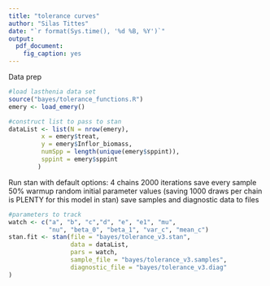 ```yaml
---
title: "tolerance curves"
author: "Silas Tittes"
date: "`r format(Sys.time(), '%d %B, %Y')`"
output:
  pdf_document:
    fig_caption: yes
---
```


Data prep
```r
#load lasthenia data set
source("bayes/tolerance_functions.R")
emery <- load_emery()

#construct list to pass to stan
dataList <- list(N = nrow(emery), 
		 x = emery$treat, 
		 y = emery$Inflor_biomass,
		 numSpp = length(unique(emery$sppint)),
		 sppint = emery$sppint
		)
```


Run stan with default options:
  4 chains
  2000 iterations
  save every sample
  50% warmup
  random initial parameter values
(saving 1000 draws per chain is PLENTY for this model in stan)
save samples and diagnostic data to files
```r
#parameters to track
watch <- c("a", "b", "c","d", "e", "e1", "mu",
           "nu", "beta_0", "beta_1", "var_c", "mean_c")
stan.fit <- stan(file = "bayes/tolerance_v3.stan",
                 data = dataList,
                 pars = watch,
                 sample_file = "bayes/tolerance_v3.samples",
                 diagnostic_file = "bayes/tolerance_v3.diag"
)
```
